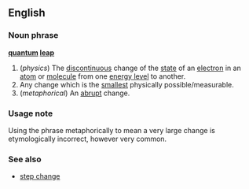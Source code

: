 ==English==

===Noun phrase===
'''[[quantum]] [[leap]]'''
{{wikipedia}}
# (''physics'') The [[discontinuous]] change of the [[state]] of an [[electron]] in an [[atom]] or [[molecule]] from one [[energy level]] to another.
# Any change which is the [[smallest]] physically possible/measurable.
# (''metaphorical'') An [[abrupt]] change.

===Usage note===
Using the phrase metaphorically to mean a very large change is etymologically incorrect, however very common.
===See also===
*[[step change]]